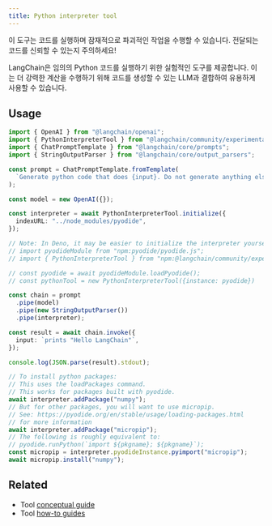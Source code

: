 ```yaml
---
title: Python interpreter tool
---
```


<Warning>
이 도구는 코드를 실행하며 잠재적으로 파괴적인 작업을 수행할 수 있습니다. 전달되는 코드를 신뢰할 수 있는지 주의하세요!
</Warning>

LangChain은 임의의 Python 코드를 실행하기 위한 실험적인 도구를 제공합니다.
이는 더 강력한 계산을 수행하기 위해 코드를 생성할 수 있는 LLM과 결합하여 유용하게 사용할 수 있습니다.

## Usage

```typescript
import { OpenAI } from "@langchain/openai";
import { PythonInterpreterTool } from "@langchain/community/experimental/tools/pyinterpreter";
import { ChatPromptTemplate } from "@langchain/core/prompts";
import { StringOutputParser } from "@langchain/core/output_parsers";

const prompt = ChatPromptTemplate.fromTemplate(
  `Generate python code that does {input}. Do not generate anything else.`
);

const model = new OpenAI({});

const interpreter = await PythonInterpreterTool.initialize({
  indexURL: "../node_modules/pyodide",
});

// Note: In Deno, it may be easier to initialize the interpreter yourself:
// import pyodideModule from "npm:pyodide/pyodide.js";
// import { PythonInterpreterTool } from "npm:@langchain/community/experimental/tools/pyinterpreter";

// const pyodide = await pyodideModule.loadPyodide();
// const pythonTool = new PythonInterpreterTool({instance: pyodide})

const chain = prompt
  .pipe(model)
  .pipe(new StringOutputParser())
  .pipe(interpreter);

const result = await chain.invoke({
  input: `prints "Hello LangChain"`,
});

console.log(JSON.parse(result).stdout);

// To install python packages:
// This uses the loadPackages command.
// This works for packages built with pyodide.
await interpreter.addPackage("numpy");
// But for other packages, you will want to use micropip.
// See: https://pyodide.org/en/stable/usage/loading-packages.html
// for more information
await interpreter.addPackage("micropip");
// The following is roughly equivalent to:
// pyodide.runPython(`import ${pkgname}; ${pkgname}`);
const micropip = interpreter.pyodideInstance.pyimport("micropip");
await micropip.install("numpy");
```

## Related

- Tool [conceptual guide](/oss/langchain/tools)
- Tool [how-to guides](/oss/langchain/tools)